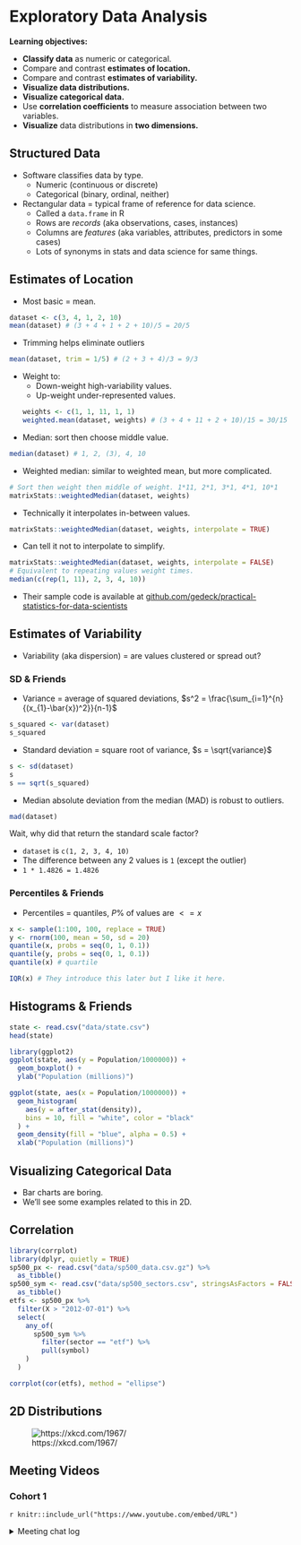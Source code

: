 # Exploratory Data Analysis

**Learning objectives:**

- **Classify data** as numeric or categorical.
- Compare and contrast **estimates of location.**
- Compare and contrast **estimates of variability.**
- **Visualize data distributions.**
- **Visualize categorical data.**
- Use **correlation coefficients** to measure association between two variables.
- **Visualize** data distributions in **two dimensions.**

## Structured Data

- Software classifies data by type.
  - Numeric (continuous or discrete)
  - Categorical (binary, ordinal, neither)
- Rectangular data = typical frame of reference for data science.
  - Called a `data.frame` in R
  - Rows are *records* (aka observations, cases, instances)
  - Columns are *features* (aka variables, attributes, predictors in some cases)
  - Lots of synonyms in stats and data science for same things.

## Estimates of Location

- Most basic = mean.
```r
dataset <- c(3, 4, 1, 2, 10)
mean(dataset) # (3 + 4 + 1 + 2 + 10)/5 = 20/5
```

- Trimming helps eliminate outliers
```r
mean(dataset, trim = 1/5) # (2 + 3 + 4)/3 = 9/3
```

- Weight to:
  - Down-weight high-variability values.
  - Up-weight under-represented values.
```r
weights <- c(1, 1, 11, 1, 1)
weighted.mean(dataset, weights) # (3 + 4 + 11 + 2 + 10)/15 = 30/15
```

- Median: sort then choose middle value.
```r
median(dataset) # 1, 2, (3), 4, 10
```

- Weighted median: similar to weighted mean, but more complicated.
```r
# Sort then weight then middle of weight. 1*11, 2*1, 3*1, 4*1, 10*1
matrixStats::weightedMedian(dataset, weights)
```

- Technically it interpolates in-between values.
```r
matrixStats::weightedMedian(dataset, weights, interpolate = TRUE)
```

- Can tell it not to interpolate to simplify.
```r
matrixStats::weightedMedian(dataset, weights, interpolate = FALSE)
# Equivalent to repeating values weight times.
median(c(rep(1, 11), 2, 3, 4, 10))
```

- Their sample code is available at [github.com/gedeck/practical-statistics-for-data-scientists](https://github.com/gedeck/practical-statistics-for-data-scientists)

## Estimates of Variability

- Variability (aka dispersion) = are values clustered or spread out?

### SD & Friends

- Variance = average of squared deviations, $s^2 = \frac{\sum_{i=1}^{n}{(x_{1}-\bar{x})^2}}{n-1}$
```r
s_squared <- var(dataset)
s_squared
```

- Standard deviation = square root of variance, $s = \sqrt{variance}$
```r
s <- sd(dataset)
s
s == sqrt(s_squared)
```

- Median absolute deviation from the median (MAD) is robust to outliers.
```r
mad(dataset)
```
Wait, why did that return the standard scale factor?

- `dataset` is `c(1, 2, 3, 4, 10)`
- The difference between any 2 values is `1` (except the outlier)
- `1 * 1.4826 = 1.4826`

### Percentiles & Friends 

- Percentiles = quantiles, $P\%$ of values are $<= x$

```r
x <- sample(1:100, 100, replace = TRUE)
y <- rnorm(100, mean = 50, sd = 20)
quantile(x, probs = seq(0, 1, 0.1))
quantile(y, probs = seq(0, 1, 0.1))
quantile(x) # quartile

IQR(x) # They introduce this later but I like it here.
```

## Histograms & Friends

```r
state <- read.csv("data/state.csv")
head(state)

library(ggplot2)
ggplot(state, aes(y = Population/1000000)) +
  geom_boxplot() +
  ylab("Population (millions)")

ggplot(state, aes(x = Population/1000000)) +
  geom_histogram(
    aes(y = after_stat(density)),
    bins = 10, fill = "white", color = "black"
  ) +
  geom_density(fill = "blue", alpha = 0.5) +
  xlab("Population (millions)")
```

## Visualizing Categorical Data

- Bar charts are boring.
- We'll see some examples related to this in 2D.

## Correlation

```r
library(corrplot)
library(dplyr, quietly = TRUE)
sp500_px <- read.csv("data/sp500_data.csv.gz") %>% 
  as_tibble()
sp500_sym <- read.csv("data/sp500_sectors.csv", stringsAsFactors = FALSE) %>% 
  as_tibble()
etfs <- sp500_px %>% 
  filter(X > "2012-07-01") %>% 
  select(
    any_of(
      sp500_sym %>% 
        filter(sector == "etf") %>% 
        pull(symbol)
    )
  )

corrplot(cor(etfs), method = "ellipse")
```

## 2D Distributions

![https://xkcd.com/1967/](images/xkcd_1967_violin_plots.png)

## Meeting Videos

### Cohort 1

`r knitr::include_url("https://www.youtube.com/embed/URL")`

<details>
<summary> Meeting chat log </summary>

```
CHAT LOG
```
</details>
